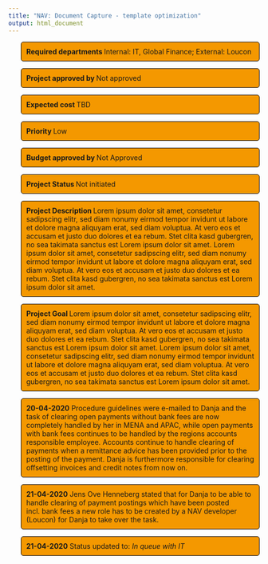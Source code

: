 ```yaml
---
title: "NAV: Document Capture - template optimization"
output: html_document
---
```

<head>
<script language = "javascript">
<!--hide
var password;
var pass1="12345";
password=prompt('Enter Password To View Page',' ');
if (password==pass1)
alert ('Correct password, click OK to enter.';
else
{window.location="http://www.chrielben.github.io";
}
//-->
</script>
</head>
<style>
p.comment {
background-color: #f49800;
padding: 10px;
border: 1px solid black;
margin-left: 25px;
border-radius: 5px;
font-style: ;
}

p.status {
background-color: #f49800;
padding: 10px;
border: 1px solid black;
margin-left: 25px;
border-radius: 5px;
font-style: ;
}
</style>

<p class="comment">
<b> Required departments </b> Internal: IT, Global Finance; External: Loucon
</p>

<p class="comment">
<b> Project approved by </b> Not approved
</p>

<p class="comment">
<b> Expected cost </b> TBD
</p>

<p class="comment">
<b> Priority </b> Low
</p>

<p class="comment">
<b> Budget approved by </b> Not Approved
</p>

<p class="comment">
<b> Project Status </b> Not initiated
</p>

<p class="comment">
<b> Project Description </b>
Lorem ipsum dolor sit amet, consetetur sadipscing elitr, sed diam nonumy eirmod tempor invidunt ut labore et dolore magna aliquyam erat, sed diam voluptua. At vero eos et accusam et justo duo dolores et ea rebum. Stet clita kasd gubergren, no sea takimata sanctus est Lorem ipsum dolor sit amet. Lorem ipsum dolor sit amet, consetetur sadipscing elitr, sed diam nonumy eirmod tempor invidunt ut labore et dolore magna aliquyam erat, sed diam voluptua. At vero eos et accusam et justo duo dolores et ea rebum. Stet clita kasd gubergren, no sea takimata sanctus est Lorem ipsum dolor sit amet.
</p>

<p class="comment">
<b> Project Goal </b>
Lorem ipsum dolor sit amet, consetetur sadipscing elitr, sed diam nonumy eirmod tempor invidunt ut labore et dolore magna aliquyam erat, sed diam voluptua. At vero eos et accusam et justo duo dolores et ea rebum. Stet clita kasd gubergren, no sea takimata sanctus est Lorem ipsum dolor sit amet. Lorem ipsum dolor sit amet, consetetur sadipscing elitr, sed diam nonumy eirmod tempor invidunt ut labore et dolore magna aliquyam erat, sed diam voluptua. At vero eos et accusam et justo duo dolores et ea rebum. Stet clita kasd gubergren, no sea takimata sanctus est Lorem ipsum dolor sit amet.
</p>

<p class="status">
<b>20-04-2020</b>
Procedure guidelines were e-mailed to Danja and the task of clearing open payments without bank fees are now completely handled by her in MENA and APAC, while open payments with bank fees continues to be handled by the regions accounts responsible employee. Accounts continue to handle clearing of payments when a remittance advice has been provided prior to the posting of the payment. Danja is furthermore responsible for clearing offsetting invoices and credit notes from now on. 
</p>

<p class="status">
<b>21-04-2020</b>
Jens Ove Henneberg stated that for Danja to be able to handle clearing of payment postings which have been posted incl. bank fees a new role has to be created by a NAV developer (Loucon) for Danja to take over the task.
</p>

<p class="status">
<b>21-04-2020</b>
Status updated to: <i>In queue with IT</i>
</p>